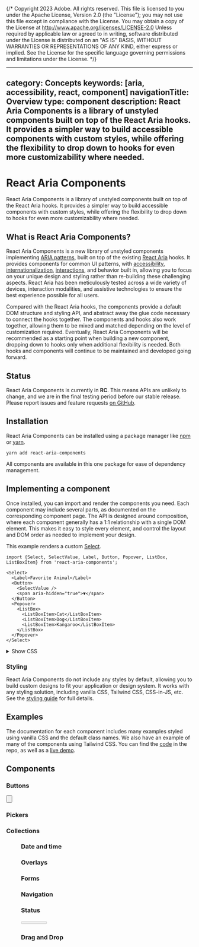 {/* Copyright 2023 Adobe. All rights reserved.
This file is licensed to you under the Apache License, Version 2.0 (the "License");
you may not use this file except in compliance with the License. You may obtain a copy
of the License at http://www.apache.org/licenses/LICENSE-2.0
Unless required by applicable law or agreed to in writing, software distributed under
the License is distributed on an "AS IS" BASIS, WITHOUT WARRANTIES OR REPRESENTATIONS
OF ANY KIND, either express or implied. See the License for the specific language
governing permissions and limitations under the License. */}




---
category: Concepts
keywords: [aria, accessibility, react, component]
navigationTitle: Overview
type: component
description: React Aria Components is a library of unstyled components built on top of the React Aria hooks. It provides a simpler way to build accessible components with custom styles, while offering the flexibility to drop down to hooks for even more customizability where needed.
---

# React Aria Components

React Aria Components is a library of unstyled components built on top of the React Aria hooks. It provides a simpler way to build accessible components with custom styles, while offering the flexibility to drop down to hooks for even more customizability where needed.

## What is React Aria Components?

React Aria Components is a new library of unstyled components implementing [ARIA patterns](https://www.w3.org/WAI/ARIA/apg/), built on top of the existing [React Aria](index.html) hooks. It provides components for common UI patterns, with [accessibility](accessibility.html), [internationalization](internationalization.html), [interactions](interactions.html), and behavior built in, allowing you to focus on your unique design and styling rather than re-building these challenging aspects. React Aria has been meticulously tested across a wide variety of devices, interaction modalities, and assistive technologies to ensure the best experience possible for all users.

Compared with the React Aria hooks, the components provide a default DOM structure and styling API, and abstract away the glue code necessary to connect the hooks together. The components and hooks also work together, allowing them to be mixed and matched depending on the level of customization required. Eventually, React Aria Components will be recommended as a starting point when building a new component, dropping down to hooks only when additional flexibility is needed. Both hooks and components will continue to be maintained and developed going forward.

## Status

React Aria Components is currently in **RC**. This means APIs are unlikely to change, and we are in the final testing period before our stable release. Please report issues and feature requests [on GitHub](https://github.com/adobe/react-spectrum/issues).

## Installation

React Aria Components can be installed using a package manager like [npm](https://docs.npmjs.com/cli/npm) or
[yarn](https://classic.yarnpkg.com/lang/en/).

```
yarn add react-aria-components
```

All components are available in this one package for ease of dependency management.

## Implementing a component

Once installed, you can import and render the components you need. Each component may include several parts, as documented on the corresponding component page. The API is designed around composition, where each component generally has a 1:1 relationship with a single DOM element. This makes it easy to style every element, and control the layout and DOM order as needed to implement your design.

This example renders a custom [Select](Select.html).

```tsx example
import {Select, SelectValue, Label, Button, Popover, ListBox, ListBoxItem} from 'react-aria-components';

<Select>
  <Label>Favorite Animal</Label>
  <Button>
    <SelectValue />
    <span aria-hidden="true">▼</span>
  </Button>
  <Popover>
    <ListBox>
      <ListBoxItem>Cat</ListBoxItem>
      <ListBoxItem>Dog</ListBoxItem>
      <ListBoxItem>Kangaroo</ListBoxItem>
    </ListBox>
  </Popover>
</Select>
```

<details style={{marginBottom: 12}}>
  <summary style={{fontWeight: 'bold'}}><ChevronRight size="S" /> Show CSS</summary>

```css
@import "@react-aria/example-theme/index.css";

.react-aria-Select {
  .react-aria-Button {
    color: var(--text-color);
    background: var(--button-background);
    border: 1px solid var(--border-color);
    box-shadow: 0 1px 2px rgba(0 0 0 / 0.1);
    forced-color-adjust: none;
    border-radius: 6px;
    appearance: none;
    vertical-align: middle;
    font-size: 1.072rem;
    padding: 0.286rem 0.286rem 0.286rem 0.571rem;
    margin: 0;
    outline: none;
    display: flex;
    align-items: center;
    max-width: 250px;

    &[data-focus-visible] {
      outline: 2px solid var(--focus-ring-color);
      outline-offset: -1px;
    }

    &[data-pressed] {
      background: var(--button-background-pressed);
    }
  }

  .react-aria-SelectValue {
    &[data-placeholder] {
      font-style: italic;
      color: var(--text-color-placeholder);
    }
  }

  span[aria-hidden] {
    width: 1.5rem;
    line-height: 1.375rem;
    margin-left: 1rem;
    padding: 1px;
    background: var(--highlight-background);
    color: var(--highlight-foreground);
    border-radius: 4px;
    font-size: 0.857rem;
  }
}

.react-aria-ListBox {
  max-height: inherit;
  box-sizing: border-box;
  overflow: auto;
  padding: 2px;
  outline: none;

  .react-aria-ListBoxItem {
    margin: 2px;
    padding: 0.286rem 0.571rem 0.286rem 1.571rem;
    border-radius: 6px;
    outline: none;
    cursor: default;
    color: var(--text-color);
    font-size: 1.072rem;
    position: relative;
    display: flex;
    flex-direction: column;
    forced-color-adjust: none;

    &[data-selected] {
      font-weight: 600;

      &::before {
        content: '✓';
        content: '✓' / '';
        alt: ' ';
        position: absolute;
        top: 4px;
        left: 4px;
      }
    }

    &[data-focused],
    &[data-pressed] {
      background: var(--highlight-background);
      color: var(--highlight-foreground);
    }
  }
}

.react-aria-Popover {
  --background-color: var(--overlay-background);

  border: 1px solid var(--gray-200);
  box-shadow: 0 8px 20px rgba(0 0 0 / 0.1);
  border-radius: 6px;
  background: var(--background-color);
  outline: none;
  max-width: 250px;
  box-sizing: border-box;

  &[data-placement=top] {
    --origin: translateY(8px);
  }

  &[data-placement=bottom] {
    --origin: translateY(-8px);
  }

  &[data-entering] {
    animation: slide 200ms;
  }

  &[data-exiting] {
    animation: slide 200ms reverse ease-in;
  }
}

@keyframes slide {
  from {
    transform: var(--origin);
    opacity: 0;
  }

  to {
    transform: translateY(0);
    opacity: 1;
  }
}
```

</details>

### Styling

React Aria Components do not include any styles by default, allowing you to build custom designs to fit your application or design system. It works with any styling solution, including vanilla CSS, Tailwind CSS, CSS-in-JS, etc. See the [styling guide](styling.html) for full details.

## Examples

The documentation for each component includes many examples styled using vanilla CSS and the default class names. We also have an example of many of the components using Tailwind CSS. You can find the [code](https://github.com/adobe/react-spectrum/blob/main/examples/rac-tailwind/src/App.js) in the repo, as well as a [live demo](https://reactspectrum.blob.core.windows.net/reactspectrum/f239d0b1a96c3e6119135fe6bbf1994dc9984257/verdaccio/rac-tailwind/index.html).

## Components

### Buttons

<section className={styles.cardGroup}>

<ExampleCard
  url="Button.html"
  title="Button"
  description="A button allows a user to perform an action with a mouse, touch, or keyboard.">
  <Button />
</ExampleCard>

<ExampleCard
  url="ToggleButton.html"
  title="ToggleButton"
  description="A toggle button allows a user to toggle between two states.">
  <ToggleButton />
</ExampleCard>

<ExampleCard
  url="FileTrigger.html"
  title="FileTrigger"
  description="A file trigger allows a user to access the file system with a Button.">
  <FileTrigger />
</ExampleCard>

</section>

### Pickers

<section className={styles.cardGroup}>

<ExampleCard
  url="ComboBox.html"
  title="ComboBox"
  description="A combobox combines a text input with a listbox, and allows a user to filter a list of options.">
  <ComboBoxAnatomy />
</ExampleCard>

<ExampleCard
  url="Select.html"
  title="Select"
  description="A select displays a collapsible list of options, and allows a user to select one of them.">
  <SelectAnatomy />
</ExampleCard>

</section>

### Collections

<section className={styles.cardGroup}>

<ExampleCard
  url="Menu.html"
  title="Menu"
  description="A menu displays a list of actions or options that a user can choose.">
  <Menu />
</ExampleCard>

<ExampleCard
  url="ListBox.html"
  title="ListBox"
  description="A listbox displays a list of options, and allows a user to select one or more of them.">
  <ListBox />
</ExampleCard>

<ExampleCard
  url="GridList.html"
  title="GridList"
  description="A grid list displays a list of interactive items, with keyboard navigation, row selection, and actions.">
  <ListView />
</ExampleCard>

<ExampleCard
  url="Table.html"
  title="Table"
  description="A table displays data in rows and columns, with row selection and sorting.">
  <Table />
</ExampleCard>

<ExampleCard
  url="TagGroup.html"
  title="TagGroup"
  description="A tag group displays a list of items, with support for keyboard navigation, selection, and removal.">
  <TagGroup />
</ExampleCard>

</section>

### Date and time

<section className={styles.cardGroup}>

<ExampleCard
  url="DatePicker.html"
  title="DatePicker"
  description="A date picker combines a DateField and a Calendar popover.">
  <DatePicker />
</ExampleCard>

<ExampleCard
  url="DateRangePicker.html"
  title="DateRangePicker"
  description="A date range picker combines two DateFields and a RangeCalendar popover.">
  <DateRangePicker />
</ExampleCard>

<ExampleCard
  url="DateField.html"
  title="DateField"
  description="A date field allows a user to enter and edit date values using a keyboard.">
  <DateField />
</ExampleCard>

<ExampleCard
  url="TimeField.html"
  title="TimeField"
  description="A time field allows a user to enter and edit time values using a keyboard.">
  <TimeField />
</ExampleCard>

<ExampleCard
  url="Calendar.html"
  title="Calendar"
  description="A calendar allows a user to select a single date from a date grid.">
  <Calendar />
</ExampleCard>

<ExampleCard
  url="RangeCalendar.html"
  title="RangeCalendar"
  description="A range calendar allows a user to select a contiguous range of dates.">
  <RangeCalendar />
</ExampleCard>

</section>

### Overlays

<section className={styles.cardGroup}>

<ExampleCard
  url="Dialog.html"
  title="Dialog"
  description="A dialog is an overlay shown above other content in an application.">
  <Dialog />
</ExampleCard>

<ExampleCard
  url="Popover.html"
  title="Popover"
  description="A popover displays interactive content in context with a trigger element.">
  <Popover />
</ExampleCard>

<ExampleCard
  url="Tooltip.html"
  title="Tooltip"
  description="A tooltip displays a description of an element on hover or focus.">
  <Tooltip />
</ExampleCard>

</section>

### Forms

<section className={styles.cardGroup}>

<ExampleCard
  url="Checkbox.html"
  title="Checkbox"
  description="A checkbox allows a user to select an individual option.">
  <Checkbox />
</ExampleCard>

<ExampleCard
  url="CheckboxGroup.html"
  title="CheckboxGroup"
  description="A checkbox group allows a user to select one or more items in a list of options.">
  <CheckboxGroup />
</ExampleCard>

<ExampleCard
  url="RadioGroup.html"
  title="RadioGroup"
  description="A radio group allows a user to select a single item from a list of options.">
  <RadioGroup />
</ExampleCard>

<ExampleCard
  url="Switch.html"
  title="Switch"
  description="A switch allows a user to turn a setting on or off.">
  <Switch />
</ExampleCard>

<ExampleCard
  url="TextField.html"
  title="TextField"
  description="A text field allows a user to enter a plain text value with a keyboard.">
  <TextField />
</ExampleCard>

<ExampleCard
  url="SearchField.html"
  title="SearchField"
  description="A search field allows a user to enter and clear a search query.">
  <SearchField />
</ExampleCard>

<ExampleCard
  url="NumberField.html"
  title="NumberField"
  description="A number field allows a user to enter, increment, or decrement a numeric value.">
  <NumberField />
</ExampleCard>

<ExampleCard
  url="Slider.html"
  title="Slider"
  description="A slider allows a user to select one or more values within a range.">
  <Slider />
</ExampleCard>

<ExampleCard
  url="Form.html"
  title="Form"
  description="A form allows users to submit data to a server, with support for validation.">
  <Form />
</ExampleCard>

</section>

### Navigation

<section className={styles.cardGroup}>

<ExampleCard
  url="Tabs.html"
  title="Tabs"
  description="Tabs organize content into multiple sections, and allow a user to view one at a time.">
  <Tabs />
</ExampleCard>

<ExampleCard
  url="Link.html"
  title="Link"
  description="A link allows a user to navigate to another page.">
  <Link />
</ExampleCard>

<ExampleCard
  url="Breadcrumbs.html"
  title="Breadcrumbs"
  description="Breadcrumbs display a heirarchy of links to the current page or resource.">
  <Breadcrumbs />
</ExampleCard>

</section>

### Status

<section className={styles.cardGroup}>

<ExampleCard
  url="ProgressBar.html"
  title="ProgressBar"
  description="A progress bar shows progress of an operation over time.">
  <ProgressBar />
</ExampleCard>

<ExampleCard
  url="Meter.html"
  title="Meter"
  description="A meter represents a quantity within a known range, or a fractional value.">
  <Meter />
</ExampleCard>

</section>

### Drag and Drop

<section className={styles.cardGroup}>

<ExampleCard
  url="DropZone.html"
  title="DropZone"
  description="A drop zone is an area into which one or multiple objects can be dragged and dropped.">
  <DropZone />
</ExampleCard>

</section>
